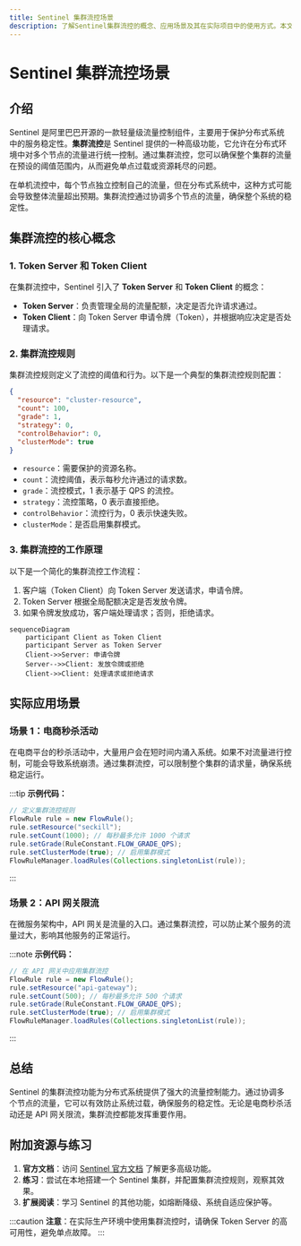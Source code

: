 ```yaml
---
title: Sentinel 集群流控场景
description: 了解Sentinel集群流控的概念、应用场景及其在实际项目中的使用方式。本文适合初学者，通过清晰的解释和代码示例帮助您快速掌握这一技术。
---
```


# Sentinel 集群流控场景

## 介绍

Sentinel 是阿里巴巴开源的一款轻量级流量控制组件，主要用于保护分布式系统中的服务稳定性。**集群流控**是 Sentinel 提供的一种高级功能，它允许在分布式环境中对多个节点的流量进行统一控制。通过集群流控，您可以确保整个集群的流量在预设的阈值范围内，从而避免单点过载或资源耗尽的问题。

在单机流控中，每个节点独立控制自己的流量，但在分布式系统中，这种方式可能会导致整体流量超出预期。集群流控通过协调多个节点的流量，确保整个系统的稳定性。

## 集群流控的核心概念

### 1. Token Server 和 Token Client
在集群流控中，Sentinel 引入了 **Token Server** 和 **Token Client** 的概念：
- **Token Server**：负责管理全局的流量配额，决定是否允许请求通过。
- **Token Client**：向 Token Server 申请令牌（Token），并根据响应决定是否处理请求。

### 2. 集群流控规则
集群流控规则定义了流控的阈值和行为。以下是一个典型的集群流控规则配置：

```json
{
  "resource": "cluster-resource",
  "count": 100,
  "grade": 1,
  "strategy": 0,
  "controlBehavior": 0,
  "clusterMode": true
}
```

- `resource`：需要保护的资源名称。
- `count`：流控阈值，表示每秒允许通过的请求数。
- `grade`：流控模式，1 表示基于 QPS 的流控。
- `strategy`：流控策略，0 表示直接拒绝。
- `controlBehavior`：流控行为，0 表示快速失败。
- `clusterMode`：是否启用集群模式。

### 3. 集群流控的工作原理
以下是一个简化的集群流控工作流程：
1. 客户端（Token Client）向 Token Server 发送请求，申请令牌。
2. Token Server 根据全局配额决定是否发放令牌。
3. 如果令牌发放成功，客户端处理请求；否则，拒绝请求。

```mermaid
sequenceDiagram
    participant Client as Token Client
    participant Server as Token Server
    Client->>Server: 申请令牌
    Server-->>Client: 发放令牌或拒绝
    Client->>Client: 处理请求或拒绝请求
```

## 实际应用场景

### 场景 1：电商秒杀活动
在电商平台的秒杀活动中，大量用户会在短时间内涌入系统。如果不对流量进行控制，可能会导致系统崩溃。通过集群流控，可以限制整个集群的请求量，确保系统稳定运行。

:::tip
**示例代码：**
```java
// 定义集群流控规则
FlowRule rule = new FlowRule();
rule.setResource("seckill");
rule.setCount(1000); // 每秒最多允许 1000 个请求
rule.setGrade(RuleConstant.FLOW_GRADE_QPS);
rule.setClusterMode(true); // 启用集群模式
FlowRuleManager.loadRules(Collections.singletonList(rule));
```
:::

### 场景 2：API 网关限流
在微服务架构中，API 网关是流量的入口。通过集群流控，可以防止某个服务的流量过大，影响其他服务的正常运行。

:::note
**示例代码：**
```java
// 在 API 网关中应用集群流控
FlowRule rule = new FlowRule();
rule.setResource("api-gateway");
rule.setCount(500); // 每秒最多允许 500 个请求
rule.setGrade(RuleConstant.FLOW_GRADE_QPS);
rule.setClusterMode(true); // 启用集群模式
FlowRuleManager.loadRules(Collections.singletonList(rule));
```
:::

## 总结

Sentinel 的集群流控功能为分布式系统提供了强大的流量控制能力。通过协调多个节点的流量，它可以有效防止系统过载，确保服务的稳定性。无论是电商秒杀活动还是 API 网关限流，集群流控都能发挥重要作用。

## 附加资源与练习

1. **官方文档**：访问 [Sentinel 官方文档](https://sentinelguard.io/) 了解更多高级功能。
2. **练习**：尝试在本地搭建一个 Sentinel 集群，并配置集群流控规则，观察其效果。
3. **扩展阅读**：学习 Sentinel 的其他功能，如熔断降级、系统自适应保护等。

:::caution
**注意**：在实际生产环境中使用集群流控时，请确保 Token Server 的高可用性，避免单点故障。
:::